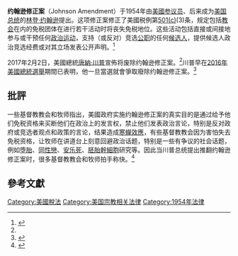 {{NoteTA
|G1=PresidentsUS
}}
'''约翰逊修正案'''（Johnson Amendment）于1954年由[[美國参议员|美國参议员]]、后来成为[[美国总统|美国总统]]的[[林登·约翰逊|林登·约翰逊]]提出。这项修正案修正了美國税例第[[501(c)条款|501(c)]](3)条，规定包括[[教会|教会]]在内的免税团体在进行若干活动时将丧失免税地位。这些活动包括直接或间接地参与或干预任何[[政治运动|政治运动]]，支持（或反对）竞选[[公职|公职]]的任何[[候选人|候选人]]，提供候选人政治竞选经费或对其立场发表公开声明。<ref name=voa20170203>{{Cite news |url=http://www.voachinese.com/a/trump-20170202/3703567.html |title=川普誓言废除约翰逊修正案 |publisher=[[美國之音|美國之音]] |date=2017-02-03 |accessdate=2017-02-02 |archive-date=2017-05-18 |archive-url=https://web.archive.org/web/20170518135641/http://www.voachinese.com/a/trump-20170202/3703567.html |dead-url=no }}</ref>

2017年2月2日，美國總統[[唐納·川普|唐納·川普]]宣佈将废除约翰逊修正案。<ref name=voa20170203/>川普早在[[2016年美國總統選舉|2016年美國總統選舉]]期間已表明，他一旦當選就會爭取廢除约翰逊修正案。<ref>{{Cite web |url=http://chinese.christianpost.com/article/%E7%82%BA%E4%BB%80%E9%BA%BC%E6%8A%95%E7%A5%A8%E6%94%AF%E6%8C%81%E5%94%90%E7%B4%8D%E5%BE%B7-%E7%89%B9%E6%9C%97%E6%99%AE%E5%9C%A8%E9%81%93%E7%BE%A9%E4%B8%8A%E6%98%AF%E5%A5%BD%E7%9A%84%E9%81%B8%E6%93%87-%E4%BA%8C-21992/ |title=為什麼投票支持特朗普在道義上是好的選擇（二） |date=2016-08-22 |publisher=基督郵報 |access-date=2017-02-02 |archive-url=https://web.archive.org/web/20170204171602/http://chinese.christianpost.com/article/%E7%82%BA%E4%BB%80%E9%BA%BC%E6%8A%95%E7%A5%A8%E6%94%AF%E6%8C%81%E5%94%90%E7%B4%8D%E5%BE%B7-%E7%89%B9%E6%9C%97%E6%99%AE%E5%9C%A8%E9%81%93%E7%BE%A9%E4%B8%8A%E6%98%AF%E5%A5%BD%E7%9A%84%E9%81%B8%E6%93%87-%E4%BA%8C-21992/ |archive-date=2017-02-04 |dead-url=yes }}</ref>

==批評==
一些基督教教会和牧师指出，美國政府实施约翰逊修正案的真实目的是通过给予他们免税资格来买断他们在政治上的发言权，禁止他们发表政治言论，特别是反对政府或竞选者观点和政策的言论，结果造成[[寒蟬效應_(法律)|寒蟬效應]]，有些基督教教会因为害怕失去免税资格，让牧师在讲道台上刻意回避政治话题，特别是一些有争议的社会话题，例如[[堕胎|堕胎]]、[[同性戀|同性戀]]、[[安乐死|安乐死]]、[[胚胎幹細胞|胚胎幹細胞]]研究等。因此当川普总统提出推翻约翰逊修正案时，很多基督教教会和牧师拍手称快。<ref>{{Cite news |url=http://www.voachinese.com/a/churches-and-pastors-calling-for-free-speech-at-pulpit/3743073.html |title=美教会组织和牧师呼吁恢复其政治话语权 |publisher=美國之音 |date=2017-02-28 |accessdate=2017-02-28 |archive-date=2019-04-20 |archive-url=https://web.archive.org/web/20190420162744/https://www.voachinese.com/a/churches-and-pastors-calling-for-free-speech-at-pulpit/3743073.html |dead-url=no }}</ref>

==參考文獻==
{{Reflist}}

{{VOA}}

[[Category:美國稅法|Category:美國稅法]]
[[Category:美国宗教相关法律|Category:美国宗教相关法律]]
[[Category:1954年法律|Category:1954年法律]]